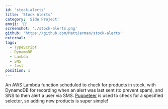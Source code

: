 ```yaml
---
id: 'stock-alerts'
title: 'Stock Alerts'
category: 'Side Project'
emoji: '🔔'
screenshot: './stock-alerts.png'
github: 'https://github.com/MattJarman/stock-alerts'
external: ''
tags:
  - TypeScript
  - DynamoDB
  - Lambda
  - SNS
  - Jest
position: 1
---
```


An AWS Lambda function scheduled to check for products in stock, with DynamoDB for recording when an alert was last sent
(to prevent spam), and SNS to then alert a user via SMS. <a className="text-green-600 dark:text-green-400" href="https://developers.google.com/web/tools/puppeteer">Puppeteer</a>
is used to check for a specified selector, so adding new products is super simple!
